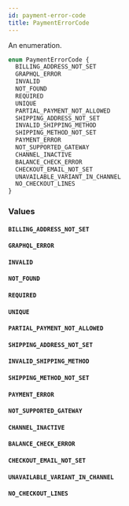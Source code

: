 ```yaml
---
id: payment-error-code
title: PaymentErrorCode
---
```


An enumeration.

```graphql
enum PaymentErrorCode {
  BILLING_ADDRESS_NOT_SET
  GRAPHQL_ERROR
  INVALID
  NOT_FOUND
  REQUIRED
  UNIQUE
  PARTIAL_PAYMENT_NOT_ALLOWED
  SHIPPING_ADDRESS_NOT_SET
  INVALID_SHIPPING_METHOD
  SHIPPING_METHOD_NOT_SET
  PAYMENT_ERROR
  NOT_SUPPORTED_GATEWAY
  CHANNEL_INACTIVE
  BALANCE_CHECK_ERROR
  CHECKOUT_EMAIL_NOT_SET
  UNAVAILABLE_VARIANT_IN_CHANNEL
  NO_CHECKOUT_LINES
}
```

### Values

#### `BILLING_ADDRESS_NOT_SET`

#### `GRAPHQL_ERROR`

#### `INVALID`

#### `NOT_FOUND`

#### `REQUIRED`

#### `UNIQUE`

#### `PARTIAL_PAYMENT_NOT_ALLOWED`

#### `SHIPPING_ADDRESS_NOT_SET`

#### `INVALID_SHIPPING_METHOD`

#### `SHIPPING_METHOD_NOT_SET`

#### `PAYMENT_ERROR`

#### `NOT_SUPPORTED_GATEWAY`

#### `CHANNEL_INACTIVE`

#### `BALANCE_CHECK_ERROR`

#### `CHECKOUT_EMAIL_NOT_SET`

#### `UNAVAILABLE_VARIANT_IN_CHANNEL`

#### `NO_CHECKOUT_LINES`
